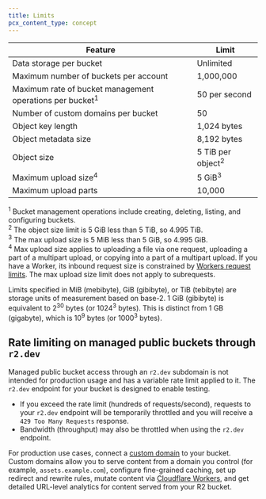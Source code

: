 ```yaml
---
title: Limits
pcx_content_type: concept
---
```



| Feature                                                             | Limit                        |
| ------------------------------------------------------------------- | ---------------------------- |
| Data storage per bucket                                             | Unlimited                    |
| Maximum number of buckets per account                               | 1,000,000                    |
| Maximum rate of bucket management operations per bucket<sup>1</sup> | 50 per second                |
| Number of custom domains per bucket                                 | 50                           |
| Object key length                                                   | 1,024 bytes                  |
| Object metadata size                                                | 8,192 bytes                  |
| Object size                                                         | 5 TiB per object<sup>2</sup> |
| Maximum upload size<sup>4</sup>                                     | 5 GiB<sup>3</sup>            |
| Maximum upload parts                                                | 10,000                       |

<sup>1</sup> Bucket management operations include creating, deleting, listing,
and configuring buckets.
<br /> <sup>2</sup> The object size limit is 5 GiB less than 5 TiB, so 4.995
TiB.
<br /> <sup>3</sup> The max upload size is 5 MiB less than 5 GiB, so 4.995 GiB.
<br /> <sup>4</sup> Max upload size applies to uploading a file via one request,
uploading a part of a multipart upload, or copying into a part of a multipart
upload. If you have a Worker, its inbound request size is constrained by
[Workers request limits](/workers/platform/limits#request-limits). The max
upload size limit does not apply to subrequests.
<br />

Limits specified in MiB (mebibyte), GiB (gibibyte), or TiB (tebibyte) are storage units of measurement based on base-2. 1 GiB (gibibyte) is equivalent to 2<sup>30</sup> bytes (or 1024<sup>3</sup> bytes). This is distinct from 1 GB (gigabyte), which is 10<sup>9</sup> bytes (or 1000<sup>3</sup> bytes).

<Render file="limits_increase" product="workers" />

## Rate limiting on managed public buckets through `r2.dev`

Managed public bucket access through an `r2.dev` subdomain is not intended for production usage and has a variable rate limit applied to it. The `r2.dev` endpoint for your bucket is designed to enable testing.

* If you exceed the rate limit (hundreds of requests/second), requests to your `r2.dev` endpoint will be temporarily throttled and you will receive a `429 Too Many Requests` response.
* Bandwidth (throughput) may also be throttled when using the `r2.dev` endpoint.

For production use cases, connect a [custom domain](/r2/buckets/public-buckets/#custom-domains) to your bucket. Custom domains allow you to serve content from a domain you control (for example, `assets.example.com`), configure fine-grained caching, set up redirect and rewrite rules, mutate content via [Cloudflare Workers](/workers/), and get detailed URL-level analytics for content served from your R2 bucket.
